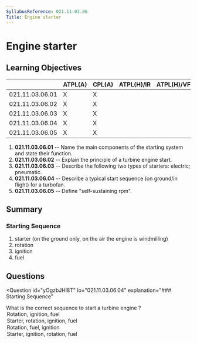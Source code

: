 ```yaml
---
SyllabusReference: 021.11.03.06
Title: Engine starter
---
```


# Engine starter

## Learning Objectives

|                 | ATPL(A) | CPL(A) | ATPL(H)/IR | ATPL(H)/VFR | CPL(H) | IR  | CBIR(A) |
| --------------- | ------- | ------ | ---------- | ----------- | ------ | --- | ------- |
| 021.11.03.06.01 | X       | X      |            |             |        |     |         |
| 021.11.03.06.02 | X       | X      |            |             |        |     |         |
| 021.11.03.06.03 | X       | X      |            |             |        |     |         |
| 021.11.03.06.04 | X       | X      |            |             |        |     |         |
| 021.11.03.06.05 | X       | X      |            |             |        |     |         |

1. **021.11.03.06.01** -- Name the main components of the starting system and
   state their function.
2. **021.11.03.06.02** -- Explain the principle of a turbine engine start.
3. **021.11.03.06.03** -- Describe the following two types of starters:
   electric; pneumatic.
4. **021.11.03.06.04** -- Describe a typical start sequence (on ground/in
   flight) for a turbofan.
5. **021.11.03.06.05** -- Define "self-sustaining rpm".

## Summary

### Starting Sequence

1. starter (on the ground only, on the air the engine is windmilling)
2. rotation
3. ignition
4. fuel

## Questions

<Question
  id="yOgzbJHl8T"
  lo="021.11.03.06.04"
  explanation="### Starting Sequence"
>
  <Text variant="oneCorrect">
    What is the correct sequence to start a turbine engine <Subject />?
  </Text>
  <Option id="yOgzbJHl8T-1" subject="in flight">
    Rotation, ignition, fuel
  </Option>
  <Option id="yOgzbJHl8T-2" subject="that is windmilling">
    Starter, rotation, ignition, fuel
  </Option>
  <Option id="yOgzbJHl8T-3">Rotation, fuel, ignition</Option>
  <Option id="yOgzbJHl8T-4">Starter, ignition, rotation, fuel</Option>
</Question>
